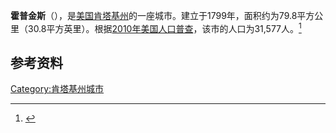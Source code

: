 {{Infobox City 
|chinese_name = 霍普金斯
|official_name = Hopkinsville
|image_flag = 
|image_seal = 
|image_skyline = 
|image_map = KYMap-doton-Hopkinsville.PNG
|map_caption =
|subdivision_type = [[國家|國家]]
|subdivision_name = {{USA}}
|leader_title = 
|leader_name = 
|subdivision_type1 = [[美國行政區劃|州]]
|subdivision_name1 = [[肯塔基州|肯塔基州]]
|subdivision_type2 = [[肯塔基州行政区划|县]]
|subdivision_name2 = Christian
|found_title            = 正式立市
|found_date             = 1799年
|area_total = 79.8
|area_land = 
|area_water = 
|population_as_of = 2010
|population_total = 31,577
|population_density = 
|timezone = 
|utc_offset = 
|timezone_DST = 
|utc_offset_DST = 
}}

'''霍普金斯'''（{{lang-en|'''Hopkinsville'''}}），是[[美国|美国]][[肯塔基州|肯塔基州]]的一座城市。建立于1799年，面积约为79.8平方公里（30.8平方英里）。根据[[2010年美国人口普查|2010年美国人口普查]]，该市的人口为31,577人。<ref name=census>{{cite web |url = http://www.census.gov/prod/www/abs/decennial/ |title = Census of Population and Housing |publisher = U.S. Census Bureau |accessdate = November 18, 2011 |archive-url = https://web.archive.org/web/20060208103743/http://www.census.gov/prod/www/abs/decennial/ |archive-date = 2006-02-08 |dead-url = yes }}</ref>

== 参考资料 ==
{{reflist}}

[[Category:肯塔基州城市|Category:肯塔基州城市]]


{{Kentucky-stub}}